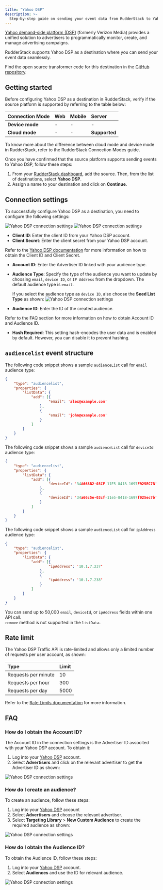 ```yaml
---
title: "Yahoo DSP"
description: >-
  Step-by-step guide on sending your event data from RudderStack to Yahoo DSP.
---
```


[Yahoo demand-side platform (DSP)](https://www.adtech.yahooinc.com/advertising/solutions/dsp) (formerly Verizon Media) provides a unified solution to advertisers to programmatically monitor, create, and manage advertising campaigns.

RudderStack supports Yahoo DSP as a destination where you can send your event data seamlessly.

<div class="infoBlock">
Find the open source transformer code for this destination in the <a href="https://github.com/rudderlabs/rudder-transformer/tree/master/src/v0/destinations/yahoo_dsp">GitHub repository</a>.
</div>

## Getting started

Before configuring Yahoo DSP as a destination in RudderStack, verify if the source platform is supported by referring to the table below:

| **Connection Mode** | **Web**       | **Mobile**    | **Server**    |
| :------------------ | :------------ | :------------ | :------------ |
| **Device mode**     |  -            | -             | -             |
| **Cloud mode**      |  -            | -             |  **Supported** |

<div class="infoBlock">
To know more about the difference between cloud mode and device mode in RudderStack, refer to the <Link to="/destinations/rudderstack-connection-modes/">RudderStack Connection Modes</Link> guide.
</div>

Once you have confirmed that the source platform supports sending events to Yahoo DSP, follow these steps:

1. From your [RudderStack dashboard](https://app.rudderstack.com/), add the source. Then, from the list of destinations, select **Yahoo DSP**.
2. Assign a name to your destination and click on **Continue**.

## Connection settings

To successfully configure Yahoo DSP as a destination, you need to configure the following settings:

<img src="../../assets/event-stream-destinations/yahoo-dsp-connection-settings.png" alt="Yahoo DSP connection settings"/>

<img src="../../assets/event-stream-destinations/yahoo-dsp-connection-settings-2.png" alt="Yahoo DSP connection settings"/>


- **Client ID**: Enter the client ID from your Yahoo DSP account.
- **Client Secret**: Enter the client secret from your Yahoo DSP account.

<div class="infoBlock">
Refer to the <a href="https://developer.yahooinc.com/dsp/api/docs/authentication/vmdn-auth-overview.html#get-your-id">Yahoo DSP documentation</a> for more information on how to obtain the Client ID and Client Secret.
</div>

- **Account ID**: Enter the Advertiser ID linked with your audience type.
- **Audience Type**: Specify the type of the audience you want to update by choosing `email`, `device ID`, or `IP Address` from the dropdown. The default audience type is `email`.

  If you select the audience type as `device ID`, also choose the **Seed List Type** as shown:
  <img src="../../assets/event-stream-destinations/yahoo-dsp-connection-settings-3.png" alt="Yahoo DSP connection settings"/>

- **Audience ID**: Enter the ID of the created audience.

<div class="infoBlock">
Refer to the <Link to="#faq">FAQ</Link> section for more information on how to obtain Account ID and Audience ID.
</div>

- **Hash Required**: This setting hash-encodes the user data and is enabled by default. However, you can disable it to prevent hashing.

## `audiencelist` event structure

The following code snippet shows a sample `audienceList` call for `email` audience type:

```json
{
    "type": "audiencelist",
    "properties": {
        "listData": {
            "add": [{
                    "email": 'alex@example.com'
                },
                {
                    "email": 'john@example.com'
                }
            ]
        }
    }
}
```

The following code snippet shows a sample `audienceList` call for `deviceId` audience type:

```json
{
    "type": "audiencelist",
    "properties": {
        "listData": {
            "add": [{
                    "deviceId": '34A668B2-03CF-11E5-8418-1697F925EC7B'
                },
                {
                    "deviceId": '34a66c5e-03cf-11e5-8418-1697f925ec7b'
                }
            ]
        }
    }
}
```

The following code snippet shows a sample `audienceList` call for `ipAddress` audience type:

```json
{
    "type": "audiencelist",
    "properties": {
        "listData": {
            "add": [{
                    "ipAddress": '10.1.7.237'
                },
                {
                    "ipAddress": '10.1.7.238'
                }
            ]
        }
    }
}
```

<div class="infoBlock">
You can send up to 50,000 <code class="inline-code">email</code>, <code class="inline-code">deviceId</code>, or <code class="inline-code">ipAddress</code> fields within one API call.
</div>

<div class="warningBlock">
<code class="inline-code">remove</code> method is not supported in the <code class="inline-code">listData</code>.
</div>

## Rate limit

The Yahoo DSP Traffic API is rate-limited and allows only a limited number of requests per user account, as shown:

| Type | Limit       |
| :------------------ | :------------ | 
| Requests per minute    |  10            |
| Requests per hour      |  300            | 
| Requests per day      |  5000            | 

<div class="infoBlock">
Refer to the <a href="https://developer.yahooinc.com/dsp/api/docs/traffic/info/rate-limits.html">Rate Limits documentation</a> for more information.
</div>

## FAQ

### How do I obtain the Account ID?

The Account ID in the connection settings is the Advertiser ID associted with your Yahoo DSP account. To obtain it:

1. Log into your [Yahoo DSP](https://id.b2b.yahooinc.com/identity/XUI/#login/&realm=%2Fdsp&goto=https%3A%2F%2Fid.b2b.yahooinc.com%2Fidentity%2Foauth2%2Fauthorize%3Frealm%3D%252Fdsp%26nonce%3Dm2uitpzW4R1xm6GezTdVpNRD%26state%3DZ5D6wc5CvqnlYm0pZsv4f8t5%26response_type%3Dcode%26scope%3Dopenid%2520profile%2520email%26client_id%3Db743c250-2149-4c47-aed1-31a477359099%26redirect_uri%3Dhttps%253A%252F%252Fdeveloper.yahooinc.com%252Foidc%252Fredirect) account.
2. Select **Advertisers** and click on the relevant advertiser to get the Advertiser ID as shown:

<img src="../../assets/event-stream-destinations/yahoo-dsp.png" alt="Yahoo DSP connection settings"/>

### How do I create an audience?

To create an audience, follow these steps:

1. Log into your [Yahoo DSP](https://id.b2b.yahooinc.com/identity/XUI/#login/&realm=%2Fdsp&goto=https%3A%2F%2Fid.b2b.yahooinc.com%2Fidentity%2Foauth2%2Fauthorize%3Frealm%3D%252Fdsp%26nonce%3Dm2uitpzW4R1xm6GezTdVpNRD%26state%3DZ5D6wc5CvqnlYm0pZsv4f8t5%26response_type%3Dcode%26scope%3Dopenid%2520profile%2520email%26client_id%3Db743c250-2149-4c47-aed1-31a477359099%26redirect_uri%3Dhttps%253A%252F%252Fdeveloper.yahooinc.com%252Foidc%252Fredirect) account
2. Select **Advertisers** and choose the relevant advertiser.
3. Select **Targeting Library** > **New Custom Audience** to create the required audience as shown:

<img src="../../assets/event-stream-destinations/yahoo-dsp-3.png" alt="Yahoo DSP connection settings"/>

### How do I obtain the Audience ID?

To obtain the Audience ID, follow these steps:

1. Log into your [Yahoo DSP](https://id.b2b.yahooinc.com/identity/XUI/#login/&realm=%2Fdsp&goto=https%3A%2F%2Fid.b2b.yahooinc.com%2Fidentity%2Foauth2%2Fauthorize%3Frealm%3D%252Fdsp%26nonce%3Dm2uitpzW4R1xm6GezTdVpNRD%26state%3DZ5D6wc5CvqnlYm0pZsv4f8t5%26response_type%3Dcode%26scope%3Dopenid%2520profile%2520email%26client_id%3Db743c250-2149-4c47-aed1-31a477359099%26redirect_uri%3Dhttps%253A%252F%252Fdeveloper.yahooinc.com%252Foidc%252Fredirect) account.
2. Select **Audiences** and use the ID for relevant audience.

<img src="../../assets/event-stream-destinations/yahoo-dsp-2.png" alt="Yahoo DSP connection settings"/>


